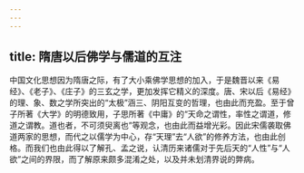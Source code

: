 ```yaml
---
---
---
```

title: 隋唐以后佛学与儒道的互注
---




中国文化思想因为隋唐之际，有了大小乘佛学思想的加入，于是魏晋以来《易经》、《老子》、《庄子》的三玄之学，更加发挥它精义的深度。唐、宋以后《易经》的理、象、数之学所突出的“太极”涵三、阴阳互变的哲理，也由此而充盈。至于曾子所著《大学》的明德致用，子思所著《中庸》的“天命之谓性，率性之谓道，修道之谓教。道也者，不可须臾离也”等观念，也由此而益增光彩。因此宋儒袭取佛道两家的思想，而代之以儒学为中心，存“天理”去“人欲”的修养方法，也由此创格。而我们也由此得以了解孔、孟之说，认清历来诸儒对于先后天的“人性”与“人欲”之间的界限，而了解原来颇多混淆之处，以及并未划清界说的弊病。